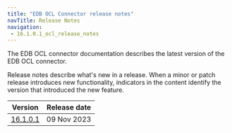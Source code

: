 ```yaml
---
title: "EDB OCL Connector release notes"
navTitle: Release Notes
navigation: 
 - 16.1.0.1_ocl_release_notes
---
```


The EDB OCL connector documentation describes the latest version of the EDB OCL connector. 

Release notes describe what's new in a release. When a minor or patch release introduces new functionality, indicators in the content identify the version that introduced the new feature.

|                Version                 | Release date |
| -------------------------------------- | ------------ |
| [16.1.0.1](16.1.0.1_ocl_release_notes) | 09 Nov 2023  |
